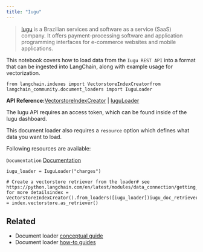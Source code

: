```yaml
---
title: "Iugu"
---
```


> [Iugu](https://www.iugu.com/) is a Brazilian services and software as a service (SaaS) company. It offers payment-processing software and application programming interfaces for e-commerce websites and mobile applications.

This notebook covers how to load data from the `Iugu REST API` into a format that can be ingested into LangChain, along with example usage for vectorization.

```
from langchain.indexes import VectorstoreIndexCreatorfrom langchain_community.document_loaders import IuguLoader
```

**API Reference:**[VectorstoreIndexCreator](https://python.langchain.com/api_reference/langchain/indexes/langchain.indexes.vectorstore.VectorstoreIndexCreator.html) | [IuguLoader](https://python.langchain.com/api_reference/community/document_loaders/langchain_community.document_loaders.iugu.IuguLoader.html)

The Iugu API requires an access token, which can be found inside of the Iugu dashboard.

This document loader also requires a `resource` option which defines what data you want to load.

Following resources are available:

`Documentation` [Documentation](https://dev.iugu.com/reference/metadados)

```
iugu_loader = IuguLoader("charges")
```

```
# Create a vectorstore retriever from the loader# see https://python.langchain.com/en/latest/modules/data_connection/getting_started.html for more detailsindex = VectorstoreIndexCreator().from_loaders([iugu_loader])iugu_doc_retriever = index.vectorstore.as_retriever()
```

## Related

* Document loader [conceptual guide](/src/oss/concepts/document_loaders)
* Document loader [how-to guides](/src/oss/how_to/#document-loaders)
